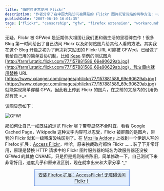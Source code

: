 ```yaml
---
title: "临时可正常使用 Flickr"
description: "作者分享了在中国大陆访问被屏蔽的 Flickr 图片托管网站的两种方法：一是通过作者自己设计的 URL 替换机制，二是推荐安装一个由伊朗人开发的 Firefox 扩展程序 AccessFlickr，通过替换域名来避开网络审查。"
publishDate: "2007-06-10 16:01:35"
tags: ["flickr", "censorship", "gfw", "firefox extension", "workaround", "image hosting", "web access", "internet freedom", "china", "tech tips"]
---
```


无疑，Flickr 被 GFWed 是近期伟大祖国让我们更和谐生活的里程碑杰作！很多 Blog 第一时间给出了自己访问 Flickr 以及如何贴图片给其他人看的方法。其实我在这个 Blog 开篇之初为了解决将来贴图的 Flickr URL 可能被 GFWed，已经做了套给自己用的简单妥协机制。比如 [Keso](http://blog.donews.com/keso/archive/2007/06/08/1173239.aspx) 举例的测试图片 [http://farm1.static.flickr.com/77/157881589_69e90629ab.jpg](http://farm1.static.flickr.com/77/157881589_69e90629ab.jpg)，我文章内就用替换 URL [https://www.xdanger.com/images/phlickr/77/157881589_69e90629ab.jpg](https://www.xdanger.com/images/phlickr/77/157881589_69e90629ab.jpg) 就能实现简单穿越 GFW。因此我上传到 Flickr 的图片，在之前的文章内的引用仍然有效 \>\_\<

该图显示如下：

![GFW!](http://files.xdanger.com/phlickr/77/157881589_69e90629ab.jpg)

那如何让自己一如既往的浏览 Flickr 呢？带套显然不合时宜，看看 Google Cached Page，Wikipedia 这种文字内容可以忍受，Flickr 被屏蔽的是图片，带套的 Flickr 就和一级残废没啥区别了。在 [Mozilla Addons](https://addons.mozilla.com/) 上找到一个伊朗人写的 Firefox 扩展：[Access Flickr](https://addons.mozilla.org/en-US/firefox/addon/4286)，哈哈，原来独裁政府都怕 Flickr …… 装了下非常好用，原理是替换 HTTP 请求中的 Flickr 图片服务器的域名为改服务器还没被 GFWed 的其他 CNAME。只是但是规则有些陈旧，简单修改一下，自己测试下来非常好用，速度几乎和原来没区别，现在就拿出来和大家分享 ^\_^

<a href="https://files.xdanger.com/mozilla-addons/AccessFlickr-1.5-hacked.xpi" style="background-color: #e3efff; border: 1px solid #36c; display: block; margin: 10px auto; padding: 6px; text-align: center; width: 300px;">
  安装 Firefox 扩展：AccessFlickr! 无障碍访问 Flcikr！
</a>
